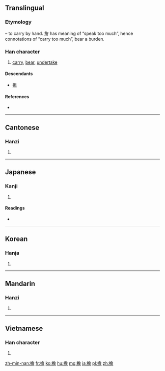 {{also|担}}
==Translingual==
{{zh-forms|s=担}}

===Etymology===
{{Han compound|手|alt1=扌|t1=hand|詹|ls=psc|c1=s|c2=p}} – to carry by hand. 詹 has meaning of “speak too much”, hence connotations of “carry too much”, bear a burden.

===Han character===
{{Han char|rn=64|rad=手|as=13|sn=16|four=5706<sub>1</sub>|canj=手弓金口 (QNCR)|ids=⿰[[扌]][[詹]]}}

# [[carry]], [[bear]], [[undertake]]

====Descendants====
* [[担]]

====References====
* {{Han ref|kx=0459.010|dkj=12828|dj=0807.230|hdz=31971.030|uh=64D4|ud=25812|bh=BEE1|bd=48865}}

----

==Cantonese==

===Hanzi===
{{yue-hanzi|jyut=[[daam1]], [[daam3]]|y=daam1, daam3|sim=担}}

# {{defn|lang=yue|sort=手13}}

----

==Japanese==

===Kanji===
{{ja-kanji|grade=|rs=手13}}

# {{defn|lang=ja|sort=手13}}

====Readings====
* {{ja-readings|on=[[たん]] (tan), [[けつ]] (ketsu), [[せん]] (sen)|kun=[[になう]] (ninau), [[かつぐ]] (katsugu), [[おう]] (ou)}}

----

==Korean==

===Hanja===
{{ko-hanja|hangeul=담|eumhun=|rv=dam|mr=tam|y=tam}}

# {{defn|lang=ko|sort=手13}}

----

==Mandarin==

===Hanzi===
{{cmn-hanzi|sim=担|pin=[[dān]] ([[dan1]])|wg=tan<sup>1</sup>}}

# {{defn|lang=cmn|sort=手13}}

----

==Vietnamese==

===Han character===
{{vi-readings|rs=手13| hanviet = [[đâm]], [[đảm]], [[tạ]]}}

# {{defn|lang=vi|sort=手13}}

[[zh-min-nan:擔]]
[[fr:擔]]
[[ko:擔]]
[[hu:擔]]
[[mg:擔]]
[[ja:擔]]
[[pl:擔]]
[[zh:擔]]